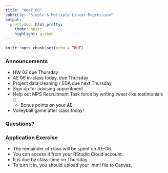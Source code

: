 ```yaml
---
title: "Week 08"
subtitle: "Simple & Multiple Linear Regression"
output: 
  prettydoc::html_pretty:
    theme: hpstr
    highlight: github
---
```


```r
knitr::opts_chunk$set(echo = TRUE)
```

### Announcements

- HW 03 due Thursday
- AE 06 in-class today, due Thursday
- Project data cleaning / EDA due next Thursday
- Sign up for advising appointment
- Help out MPS Recruitment Task force by writing tweet-like testimonials :) 
    + Bonus points on your AE 
- Volleyball game after class today!

### Questions?


### Application Exercise

- The remainder of class will be spent on AE-06. 
- You can access it from your RStudio Cloud account. 
- It is due by class-time on Thursday. 
- To turn it in, you should upload your .html file to Canvas.